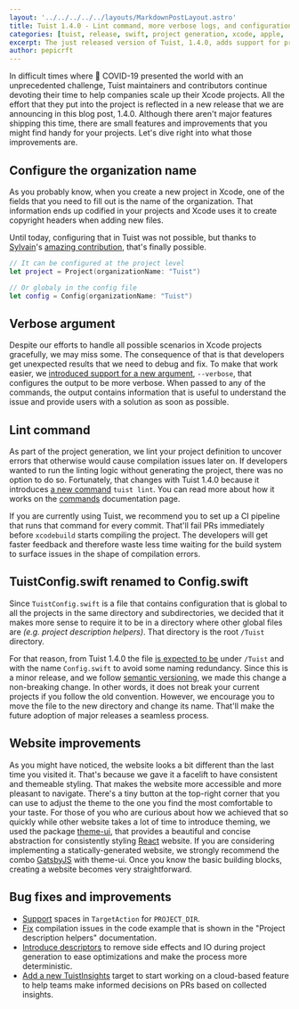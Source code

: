 ```yaml
---
layout: '../../../../../layouts/MarkdownPostLayout.astro'
title: Tuist 1.4.0 - Lint command, more verbose logs, and configuration of the project organization
categories: [tuist, release, swift, project generation, xcode, apple, '1.4.0']
excerpt: The just released version of Tuist, 1.4.0, adds support for printing more verbose logs, and configuring the Xcode organization.
author: pepicrft
---
```


In difficult times where 🦠 COVID-19 presented the world with an unprecedented challenge,
Tuist maintainers and contributors continue devoting their time to help companies scale up their Xcode projects.
All the effort that they put into the project is reflected in a new release that we are announcing in this blog post, 1.4.0.
Although there aren't major features shipping this time, there are small features and improvements that you might find handy for your projects.
Let's dive right into what those improvements are.

## Configure the organization name

As you probably know,
when you create a new project in Xcode,
one of the fields that you need to fill out is the name of the organization.
That information ends up codified in your projects
and Xcode uses it to create copyright headers when adding new files.

Until today,
configuring that in Tuist was not possible,
but thanks to [Sylvain](https://github.com/c0diq)'s [amazing contribution](https://github.com/tuist/tuist/pull/1062),
that's finally possible.

```swift
// It can be configured at the project level
let project = Project(organizationName: "Tuist")

// Or globaly in the config file
let config = Config(organizationName: "Tuist")
```

## Verbose argument

Despite our efforts to handle all possible scenarios in Xcode projects gracefully,
we may miss some.
The consequence of that is that developers get unexpected results that we need to debug and fix.
To make that work easier,
we [introduced support for a new argument](https://github.com/tuist/tuist/pull/1027), `--verbose`,
that configures the output to be more verbose.
When passed to any of the commands,
the output contains information that is useful to understand the issue and provide users with a solution as soon as possible.

## Lint command

As part of the project generation,
we lint your project definition to uncover errors that otherwise would cause compilation issues later on.
If developers wanted to run the linting logic without generating the project,
there was no option to do so.
Fortunately, that changes with Tuist 1.4.0 because it introduces [a new command](https://github.com/tuist/tuist/pull/1043) `tuist lint`.
You can read more about how it works on the [commands](https://docs.tuist.io/commands/linting/) documentation page.

If you are currently using Tuist,
we recommend you to set up a CI pipeline that runs that command for every commit.
That'll fail PRs immediately before `xcodebuild` starts compiling the project.
The developers will get faster feedback and therefore waste less time waiting for the build system to surface issues in the shape of compilation errors.

## TuistConfig.swift renamed to Config.swift

Since `TuistConfig.swift` is a file that contains configuration that is global to all the projects in the same directory and subdirectories,
we decided that it makes more sense to require it to be in a directory where other global files are _(e.g. project description helpers)_.
That directory is the root `/Tuist` directory.

For that reason, from Tuist 1.4.0 the file [is expected to be](https://github.com/tuist/tuist/pull/1083) under `/Tuist` and with the name `Config.swift` to avoid some naming redundancy.
Since this is a minor release,
and we follow [semantic versioning](https://semver.org/),
we made this change a non-breaking change.
In other words,
it does not break your current projects if you follow the old convention.
However,
we encourage you to move the file to the new directory and change its name.
That'll make the future adoption of major releases a seamless process.

## Website improvements

As you might have noticed,
the website looks a bit different than the last time you visited it.
That's because we gave it a facelift to have consistent and themeable styling.
That makes the website more accessible and more pleasant to navigate.
There's a tiny button at the top-right corner that you can use to adjust the theme to the one you find the most comfortable to your taste.
For those of you who are curious about how we achieved that so quickly while other website takes a lot of time to introduce theming,
we used the package [theme-ui](https://theme-ui.com/),
that provides a beautiful and concise abstraction for consistently styling [React](https://reactjs.org/) website.
If you are considering implementing a statically-generated website,
we strongly recommend the combo [GatsbyJS](https://www.gatsbyjs.org/) with theme-ui.
Once you know the basic building blocks,
creating a website becomes very straightforward.

## Bug fixes and improvements

- [Support](https://github.com/tuist/tuist/pull/1037) spaces in `TargetAction` for `PROJECT_DIR`.
- [Fix](https://github.com/tuist/tuist/pull/1081) compilation issues in the code example that is shown in the "Project description helpers" documentation.
- [Introduce descriptors](https://github.com/tuist/tuist/pull/1007) to remove side effects and IO during project generation to ease optimizations and make the process more deterministic.
- [Add a new TuistInsights](https://github.com/tuist/tuist/pull/1084) target to start working on a cloud-based feature to help teams make informed decisions on PRs based on collected insights.

